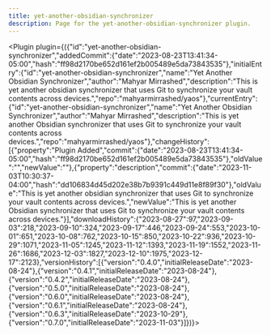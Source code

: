 ---
title: yet-another-obsidian-synchronizer
description: Page for the yet-another-obsidian-synchronizer plugin.
---


<Plugin plugin={({"id":"yet-another-obsidian-synchronizer","addedCommit":{"date":"2023-08-23T13:41:34-05:00","hash":"ff98d2170be652d161ef2b005489e5da73843535"},"initialEntry":{"id":"yet-another-obsidian-synchronizer","name":"Yet Another Obsidian Synchronizer","author":"Mahyar Mirrashed","description":"This is yet another obsidian synchronizer that uses Git to synchronize your vault contents across devices.","repo":"mahyarmirrashed/yaos"},"currentEntry":{"id":"yet-another-obsidian-synchronizer","name":"Yet Another Obsidian Synchronizer","author":"Mahyar Mirrashed","description":"This is yet another Obsidian synchronizer that uses Git to synchronize your vault contents across devices.","repo":"mahyarmirrashed/yaos"},"changeHistory":[{"property":"Plugin Added","commit":{"date":"2023-08-23T13:41:34-05:00","hash":"ff98d2170be652d161ef2b005489e5da73843535"},"oldValue":"","newValue":""},{"property":"description","commit":{"date":"2023-11-03T10:30:37-04:00","hash":"dd106834d45d202e38b7b9391c449d11e8f89f30"},"oldValue":"This is yet another obsidian synchronizer that uses Git to synchronize your vault contents across devices.","newValue":"This is yet another Obsidian synchronizer that uses Git to synchronize your vault contents across devices."}],"downloadHistory":{"2023-08-27":97,"2023-09-03":218,"2023-09-10":324,"2023-09-17":446,"2023-09-24":553,"2023-10-01":651,"2023-10-08":762,"2023-10-15":850,"2023-10-22":936,"2023-10-29":1071,"2023-11-05":1245,"2023-11-12":1393,"2023-11-19":1552,"2023-11-26":1686,"2023-12-03":1827,"2023-12-10":1975,"2023-12-17":2123},"versionHistory":[{"version":"0.4.0","initialReleaseDate":"2023-08-24"},{"version":"0.4.1","initialReleaseDate":"2023-08-24"},{"version":"0.4.2","initialReleaseDate":"2023-08-24"},{"version":"0.5.0","initialReleaseDate":"2023-08-24"},{"version":"0.6.0","initialReleaseDate":"2023-08-24"},{"version":"0.6.1","initialReleaseDate":"2023-08-24"},{"version":"0.6.3","initialReleaseDate":"2023-10-29"},{"version":"0.7.0","initialReleaseDate":"2023-11-03"}]})}></Plugin>